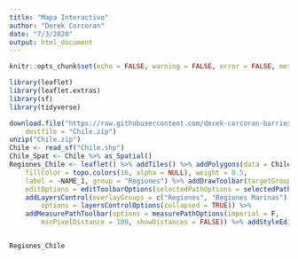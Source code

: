 ```yaml
---
title: "Mapa Interactivo"
author: "Derek Corcoran"
date: "7/3/2020"
output: html_document
---
```


```r
knitr::opts_chunk$set(echo = FALSE, warning = FALSE, error = FALSE, message = FALSE)
```

```r
library(leaflet)
library(leaflet.extras)
library(sf)
library(tidyverse)

download.file("https://raw.githubusercontent.com/derek-corcoran-barrios/derek-corcoran-barrios.github.io/master/Presentaciones_Espacial/Chile.zip", 
    destfile = "Chile.zip")
unzip("Chile.zip")
Chile <- read_sf("Chile.shp")
Chile_Spat <- Chile %>% as_Spatial()
Regiones_Chile <- leaflet() %>% addTiles() %>% addPolygons(data = Chile_Spat, 
    fillColor = topo.colors(16, alpha = NULL), weight = 0.5, 
    label = ~NAME_1, group = "Regiones") %>% addDrawToolbar(targetGroup = "Regiones Marinas", 
    editOptions = editToolbarOptions(selectedPathOptions = selectedPathOptions())) %>% 
    addLayersControl(overlayGroups = c("Regiones", "Regiones Marinas"), 
        options = layersControlOptions(collapsed = TRUE)) %>% 
    addMeasurePathToolbar(options = measurePathOptions(imperial = F, 
        minPixelDistance = 100, showDistances = FALSE)) %>% addStyleEditor()


Regiones_Chile
```

